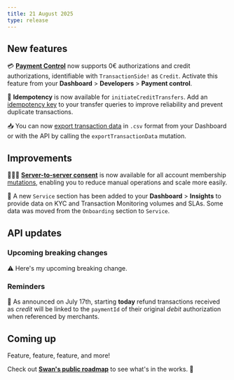 ```yaml
---
title: 21 August 2025
type: release
---
```


## New features

💳 [**Payment Control**](https://docs.swan.io/developers/using-api/payment-control/) now supports 0€ authorizations and credit authorizations, identifiable with `TransactionSide!` as `Credit`. Activate this feature from your **Dashboard** > **Developers** > **Payment control**.

🔑 **Idempotency** is now available for `initiateCreditTransfers`. Add an [idempotency key](https://docs.swan.io/developers/using-api/idempotency/#idempotency-key-requirements) to your transfer queries to improve reliability and prevent duplicate transactions.

📥 You can now [export transaction data](/topics/payments/overview/guide-export-transactions/) in `.csv` format from your Dashboard or with the API by calling the `exportTransactionData` mutation.

## Improvements

🧑‍🤝‍🧑 [**Server-to-server consent**](https://docs.swan.io/topics/users/consent/#s2s) is now available for all account membership [mutations](https://docs.swan.io/topics/users/consent/#sensitive), enabling you to reduce manual operations and scale more easily.

🔢 A new `Service` section has been added to your **Dashboard** > **Insights** to provide data on KYC and Transaction Monitoring volumes and SLAs. Some data was moved from the `Onboarding` section to `Service`.

## API updates

### Upcoming breaking changes

⚠️ Here's my upcoming breaking change.

### Reminders

🧭 As announced on July 17th, starting **today** refund transactions received as *credit* will be linked to the `paymentId` of their original *debit* authorization when referenced by merchants.

## Coming up

Feature, feature, feature, and more!

Check out [**Swan's public roadmap**](https://www.notion.so/385e4b2e91b3409786a6c8e885654a22?pvs=21) to see what's in the works. 🚀